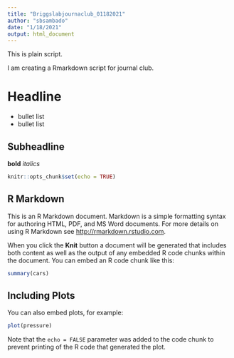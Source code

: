 ```yaml
---
title: "Briggslabjournaclub_01182021"
author: "sbsambado"
date: "1/18/2021"
output: html_document
---
```

This is plain script. 

I am creating a Rmarkdown script for journal club.

# Headline
+ bullet list
+ bullet list

## Subheadline

**bold**
*italics*

```r
knitr::opts_chunk$set(echo = TRUE)
```

## R Markdown

This is an R Markdown document. Markdown is a simple formatting syntax for authoring HTML, PDF, and MS Word documents. For more details on using R Markdown see <http://rmarkdown.rstudio.com>.

When you click the **Knit** button a document will be generated that includes both content as well as the output of any embedded R code chunks within the document. You can embed an R code chunk like this:

```r
summary(cars)
```

## Including Plots

You can also embed plots, for example:

```r
plot(pressure)
```

Note that the `echo = FALSE` parameter was added to the code chunk to prevent printing of the R code that generated the plot.
